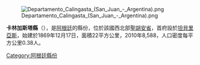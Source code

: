 {{unreferenced|time=2018-07-12T08:18:13+00:00}}
[[Image:Departamento_Calingasta_(San_Juan_-_Argentina).png|right]]

'''卡林加斯塔縣'''（{{lang-es|Departamento Calingasta}}），是[[阿根廷|阿根廷]]的縣份，位於該國西北部[[聖胡安省_(阿根廷)|聖胡安省]]，首府設於[[坦貝里亞斯_(卡林加斯塔縣)|坦貝里亞斯]]，始建於1869年12月17日，面積22平方公里，2010年8,588，人口密度每平方公里0.38人。

{{coord|31|22|S|69|30|W|type:landmark_source:USNO/HMNAO|display=title}}

{{Argentina-geo-stub}}
[[Category:阿根廷縣份|Category:阿根廷縣份]]